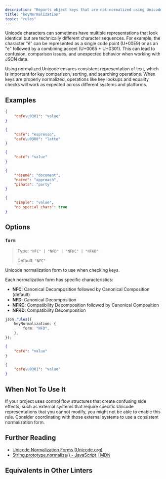 ```yaml
---
description: "Reports object keys that are not normalized using Unicode normalization forms."
title: "keyNormalization"
topic: "rules"
---
```



<RuleSummary plugin="json" rule="keyNormalization" />

Unicode characters can sometimes have multiple representations that look identical but are technically different character sequences.
For example, the character "é" can be represented as a single code point (U+00E9) or as an "e" followed by a combining accent (U+0065 + U+0301).
This can lead to confusion, comparison issues, and unexpected behavior when working with JSON data.

Using normalized Unicode ensures consistent representation of text, which is important for key comparison, sorting, and searching operations.
When keys are properly normalized, operations like key lookups and equality checks will work as expected across different systems and platforms.

## Examples

<Tabs>
<TabItem label="❌ Incorrect">

```json
{
	"cafe\u0301": "value"
}
```

```json
{
	"cafè": "espresso",
	"cafe\u0300": "latte"
}
```

</TabItem>
<TabItem label="✅ Correct">

```json
{
	"café": "value"
}
```

```json
{
	"résumé": "document",
	"naïve": "approach",
	"piñata": "party"
}
```

```json
{
	"simple": "value",
	"no_special_chars": true
}
```

</TabItem>
</Tabs>

## Options

### `form`

> Type: `"NFC" | "NFD" | "NFKC" | "NFKD"`
>
> Default: `"NFC"`

Unicode normalization form to use when checking keys.

Each normalization form has specific characteristics:

- **NFC**: Canonical Decomposition followed by Canonical Composition (default)
- **NFD**: Canonical Decomposition
- **NFKC**: Compatibility Decomposition followed by Canonical Composition
- **NFKD**: Compatibility Decomposition

```ts
json.rules({
	keyNormalization: {
		form: "NFD",
	},
});
```

<Tabs>
<TabItem label="❌ Incorrect">

```json
{
	"café": "value"
}
```

</TabItem>
<TabItem label="✅ Correct">

```json
{
	"cafe\u0301": "value"
}
```

</TabItem>
</Tabs>

## When Not To Use It

If your project uses control flow structures that create confusing side effects, such as external systems that require specific Unicode representations that you cannot modify, you might not be able to enable this rule.
Consider coordinating with those external systems to use a consistent normalization form.

## Further Reading

- [Unicode Normalization Forms (Unicode.org)](https://unicode.org/reports/tr15/)
- [String.prototype.normalize() - JavaScript | MDN](https://developer.mozilla.org/en-US/docs/Web/JavaScript/Reference/Global_Objects/String/normalize)

## Equivalents in Other Linters

<RuleEquivalents pluginId="json" ruleId="keyNormalization" />
